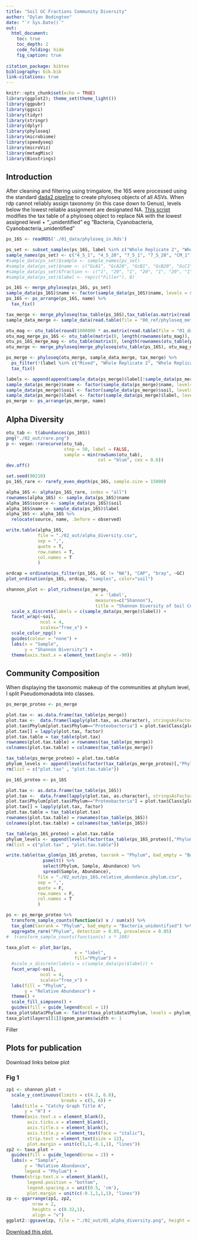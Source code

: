```yaml
---
title: "Soil GC Fractions Community Diversity"
author: "Dylan Bodington"
date: "`r Sys.Date()`"
out:
  html_document:
    toc: true
    toc_depth: 2
    code_folding: hide
    fig_caption: true
    
citation_package: bibtex
bibliography: bib.bib
link-citations: true
---
```


```r
knitr::opts_chunk$set(echo = TRUE)
library(ggplot2); theme_set(theme_light())
library(ggpubr)
library(ggsci)
library(tidyr)
library(stringr)
library(dplyr)
library(phyloseq)
library(microbiome)
library(speedyseq)
library(microViz)
library(metagMisc)
library(Biostrings)
```

## Introduction

After cleaning and filtering using trimgalore, the 16S were processed using the standard [dada2 pipeline](https://benjjneb.github.io/dada2/tutorial.html) to create phyloseq objects of all ASVs. When rdp cannot reliably assign taxonomy (in this case down to Genus), levels below the lowest reliable assignment are designated NA. [This script](https://github.com/bodington/gc_16S/blob/main/R/phyloseq_taxonomy_imputation.R) modifies the tax table of a phyloseq object to replace NA with the lowest assigned level + "_unidentified" eg "Bacteria, Cyanobacteria, Cyanobacteria_unidentified"


```r
ps_16S <- readRDS('./01_data/phyloseq_in.Rds')
```
```r
ps_set <- subset_samples(ps_16S, label %in% c("Whole Replicate 2", "Whole Replicate 3"))
sample_names(ps_set) <- c("4_5_1", "4_5_20", "7_5_1", "7_5_20", "CM_1", "CM_20", "LD_1", "LD_20")
#sample_data(ps_set)$sample <- sample_names(ps_set)
#sample_data(ps_set)$name <- c("GcA1", "GcA20", "GcB1", "GcB20", "GcC1", "GcC20", "GcL1", "GcL20")
#sample_data(ps_set)$fraction <- c("1", "20", "1", "20", "1", "20", "1", "20")
#sample_data(ps_set)$label <- rep(c("Filler"), 8)

ps_16S <- merge_phyloseq(ps_16S, ps_set)
sample_data(ps_16S)$name <- factor(sample_data(ps_16S)$name, levels = str_sort(sample_data(ps_16S)$name, numeric = TRUE))
ps_16S <- ps_arrange(ps_16S, name) %>%
  tax_fix()
```


```r
tax_merge <- merge_phyloseq(tax_table(ps_16S),tax_table(as.matrix(read.table(file = "01_data/gc_mag_tax.csv", header = TRUE, sep = ",", row.names = 1))))
sample_data_merge <- sample_data(read.table(file = "00_ref/phyloseq_metadata.csv", header = TRUE, sep = ",", row.names = 1))

otu_mag <- otu_table(round(1000000 * as.matrix(read.table(file = "01_data/gc_mag_otu.csv", header = TRUE, sep = ",", row.names = 1))), taxa_are_rows = FALSE)
otu_mag_merge_ps_16S <- otu_table(matrix(0, length(rownames(otu_mag)), ncol(otu_table(ps_16S)), dimname = list(rownames(otu_mag),colnames(otu_table(ps_16S)))), taxa_are_rows = FALSE)
otu_ps_16S_merge_mag <- otu_table(matrix(0, length(rownames(otu_table(ps_16S))), ncol(otu_mag), dimname = list(rownames(otu_table(ps_16S)),colnames(otu_mag))), taxa_are_rows = FALSE)
otu_merge <- merge_phyloseq(merge_phyloseq(otu_table(ps_16S), otu_mag_merge_ps_16S), merge_phyloseq(otu_ps_16S_merge_mag, otu_mag))

ps_merge <- phyloseq(otu_merge, sample_data_merge, tax_merge) %>%
  ps_filter(!(label %in% c("Mixed", "Whole Replicate 2", "Whole Replicate 3"))) %>%
  tax_fix()

labels <- append(append(sample_data(ps_merge)$label[!sample_data(ps_merge)$label %in% c("Whole", "Genome (MAG)")], "Whole", 0), "Genome (MAG)")
sample_data(ps_merge)$name <- factor(sample_data(ps_merge)$name, levels = str_sort(sample_data(ps_merge)$name, numeric = TRUE))
sample_data(ps_merge)$soil <- factor(sample_data(ps_merge)$soil, levels = c("Craibstone pH 4.5", "Craibstone pH 7.5", "Corsemaul", "Lower Dell"))
sample_data(ps_merge)$label <- factor(sample_data(ps_merge)$label, levels = labels)
ps_merge <- ps_arrange(ps_merge, name)
```

## Alpha Diversity

```r
otu_tab <- t(abundances(ps_16S))
png("./02_out/rare.png")
p <- vegan::rarecurve(otu_tab, 
                      step = 50, label = FALSE, 
                      sample = min(rowSums(otu_tab), 
                                   col = "blue", cex = 0.6))
dev.off()

set.seed(90210)
ps_16S_rare <- rarefy_even_depth(ps_16S, sample.size = 15000)

alpha_16S <- alpha(ps_16S_rare, index = "all")
rownames(alpha_16S) <- sample_data(ps_16S)$name
alpha_16S$source <- sample_data(ps_16S)$soil
alpha_16S$name <- sample_data(ps_16S)$label
alpha_16S <- alpha_16S %>%
  relocate(source, name, .before = observed)

write.table(alpha_16S,
            file = "./02_out/alpha_diversity.csv",
            sep = ",",
            quote = T,
            row.names = T,
            col.names = T
            )
```
```r
ordcap = ordinate(ps_filter(ps_16S, GC != "NA"), "CAP", "bray", ~GC)
plot_ordination(ps_16S, ordcap, "samples", color="soil")
```

```r
shannon_plot <- plot_richness(ps_merge,
                                  x = 'label',
                                  measures=c("Shannon"),
                                  title = "Shannon Diversity of Soil Community Fractions") +
  scale_x_discrete(labels = c(sample_data(ps_merge)$label)) +
  facet_wrap(~soil,
             ncol = 4,
             scales="free_x") +
  scale_color_npg() +
  guides(colour = "none") +
  labs(x = "Sample",
       y = "Shannon Diversity") +
  theme(axis.text.x = element_text(angle = -90))
```

## Community Composition

When displaying the taxonomic makeup of the communities at phylum level, I split Pseudomonadota into classes.

```r
ps_merge_proteo <- ps_merge

plot.tax <- as.data.frame(tax_table(ps_merge))
plot.tax <-  data.frame(lapply(plot.tax, as.character), stringsAsFactors = F)
plot.tax$Phylum[plot.tax$Phylum=="Proteobacteria"] = plot.tax$Class[plot.tax$Phylum=="Proteobacteria"] 
plot.tax[] = lapply(plot.tax, factor)
plot.tax.table = tax_table(plot.tax)
rownames(plot.tax.table) = rownames(tax_table(ps_merge))
colnames(plot.tax.table) = colnames(tax_table(ps_merge))

tax_table(ps_merge_proteo) = plot.tax.table
phylum_levels <- append(levels(factor(tax_table(ps_merge_proteo)[,"Phylum"])), "Other")
rm(list = c("plot.tax" , "plot.tax.table"))

ps_16S_proteo <- ps_16S

plot.tax <- as.data.frame(tax_table(ps_16S))
plot.tax <-  data.frame(lapply(plot.tax, as.character), stringsAsFactors = F)
plot.tax$Phylum[plot.tax$Phylum=="Proteobacteria"] = plot.tax$Class[plot.tax$Phylum=="Proteobacteria"] 
plot.tax[] = lapply(plot.tax, factor)
plot.tax.table = tax_table(plot.tax)
rownames(plot.tax.table) = rownames(tax_table(ps_16S))
colnames(plot.tax.table) = colnames(tax_table(ps_16S))

tax_table(ps_16S_proteo) = plot.tax.table
phylum_levels <- append(levels(factor(tax_table(ps_16S_proteo)[,"Phylum"])), "Other")
rm(list = c("plot.tax" , "plot.tax.table"))
```



```r
write.table(tax_glom(ps_16S_proteo, taxrank = "Phylum", bad_empty = "Bacteria_unidentified") %>%
              psmelt() %>%
              select(Phylum, Sample, Abundance) %>%
              spread(Sample, Abundance),
            file = "./02_out/ps_16S.relative_abundance.phylum.csv",
            sep = ",",
            quote = F,
            row.names = F,
            col.names = T
            )

ps <- ps_merge_proteo %>%
  transform_sample_counts(function(x) x / sum(x)) %>%
  tax_glom(taxrank = "Phylum", bad_empty = "Bacteria_unidentified") %>%
  aggregate_rare("Phylum", detection = 0.05, prevalence = 0.05)
#  transform_sample_counts(function(x) x * 100)

taxa_plot <- plot_bar(ps,
                          x = "label", 
                          fill="Phylum") +
  #scale_x_discrete(labels = c(sample_data(ps)$label)) +
  facet_wrap(~soil,
             ncol = 4,
             scales="free_x") +
  labs(fill = "Phylum",
       y = "Relative Abundance") +
  theme() +
  scale_fill_simpsons() +
  guides(fill = guide_legend(ncol = 1))
taxa_plot$data$Phylum <- factor(taxa_plot$data$Phylum, levels = phylum_levels)
taxa_plot$layers[[1]]$geom_params$width <- 1
```

Filler

## Plots for publication

Download links below plot

### Fig 1

```r
zp1 <- shannon_plot +
  scale_y_continuous(limits = c(4.2, 6.8),
                     breaks = c(5, 6)) +
  labs(title = "Catchy Graph Title A",
       y = "H") +
  theme(axis.text.x = element_blank(),
        axis.ticks.x = element_blank(),
        axis.title.x = element_blank(),
        axis.title.y = element_text(face = "italic"),
        strip.text = element_text(size = 12),
        plot.margin = unit(c(1,1,-0.1,1), "lines"))
zp2 <- taxa_plot +
  guides(fill = guide_legend(nrow = 2)) +
  labs(x = "Sample",
       y = "Relative Abundance",
       legend = "Phylum") +
  theme(strip.text.x = element_blank(),
        legend.position = "bottom",
        legend.spacing.x = unit(0.5, 'cm'),
        plot.margin = unit(c(-0.1,1,1,1), "lines"))
zp <- ggarrange(zp1, zp2,
          nrow = 2,
          heights = c(0.32,1),
          align = "v")
ggplot2::ggsave(zp, file = "./02_out/01_alpha_diversity.png", height = 7, width = 14)
```

[Download this plot.](https://github.com/bodington/gc_16S/raw/main/02_out/01_alpha_diversity.png)
